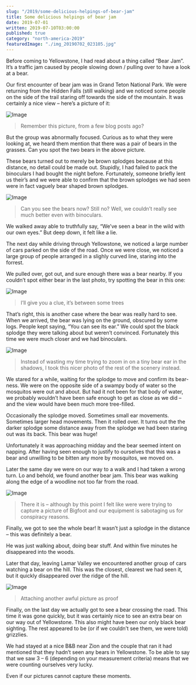 ```yaml
---
slug: "/2019/some-delicious-helpings-of-bear-jam"
title: Some delicious helpings of bear jam
date: 2019-07-01
written: 2019-07-10T03:00:00
published: true
category: "north-america-2019"
featuredImage: "./img_20190702_023105.jpg"
---
```


Before coming to Yellowstone, I had read about a thing called “Bear Jam”. It’s a traffic jam caused by people slowing down / pulling over to have a look at a bear.

Our first encounter of bear jam was in Grand Teton National Park. We were returning from the Hidden Falls (still walking) and we noticed some people on the side of the trail staring off towards the side of the mountain. It was certainly a nice view – here’s a picture of it:

![Image](./img_20190701_051038.jpg)

> Remember this picture, from a few blog posts ago?

But the group was abnormally focused. Curious as to what they were looking at, we heard them mention that there was a pair of bears in the grasses. Can you spot the two bears in the above picture.

These bears turned out to merely be brown splodges because at this distance, no detail could be made out. Stupidly, I had failed to pack the binoculars I had bought the night before. Fortunately, someone briefly lent us their’s and we were able to confirm that the brown splodges we had seen were in fact vaguely bear shaped brown splodges.

![Image](./img_20190701_050912.jpg)

> Can you see the bears now? Still no? Well, we couldn’t really see much better even with binoculars.

We walked away able to truthfully say, “We’ve seen a bear in the wild with our own eyes.” But deep down, it felt like a lie.

The next day while driving through Yellowstone, we noticed a large number of cars parked on the side of the road. Once we were close, we noticed a large group of people arranged in a slighly curved line, staring into the forrest.

We pulled over, got out, and sure enough there was a bear nearby. If you couldn’t spot either bear in the last photo, try spotting the bear in this one:

![Image](./img_20190702_023353.jpg)

> I’ll give you a clue, it’s between some trees

That’s right, this is another case where the bear was really hard to see. When we arrived, the bear was lying on the ground, obscured by some logs. People kept saying, “You can see its ear.” We could spot the black splodge they were talking about but weren’t convinced. Fortunately this time we were much closer and we had binoculars.

![Image](./img_20190702_023105.jpg)

> Instead of wasting my time trying to zoom in on a tiny bear ear in the shadows, I took this nicer photo of the rest of the scenery instead.

We stared for a while, waiting for the splodge to move and confirm its bear-ness. We were on the opposite side of a swampy body of water so the mosquitos were out and about. But had it not been for that body of water, we probably wouldn’t have been safe enough to get as close as we did – and the view would have been much more tree-filled.

Occasionally the splodge moved. Sometimes small ear movements. Sometimes larger head movements. Then it rolled over. It turns out the the darker splodge some distance away from the splodge we had been staring out was its back. This bear was huge!

Unfortunately it was approaching midday and the bear seemed intent on napping. After having seen enough to justify to ourselves that this was a bear and unwilling to be bitten any more by mosquitos, we moved on.

Later the same day we were on our way to a walk and I had taken a wrong turn. Lo and behold, we found another bear jam. This bear was walking along the edge of a woodline not too far from the road.

![Image](./img_20190702_044600.jpg)

> There it is – although by this point I felt like were were trying to capture a picture of Bigfoot and our equipment is sabotaging us for conspiracy reasons.

Finally, we got to see the whole bear! It wasn’t just a splodge in the distance – this was definitely a bear.

He was just walking about, doing bear stuff. And within five minutes he disappeared into the woods.

Later that day, leaving Lamar Valley we encountered another group of cars watching a bear on the hill. This was the closest, clearest we had seen it, but it quickly disappeared over the ridge of the hill.

![Image](./img_20190702_100643-1.jpg)

> Attaching another awful picture as proof

Finally, on the last day we actually got to see a bear crossing the road. This time it was gone quickly, but it was certainly nice to see an extra bear on our way out of Yellowstone. This also might have been our only black bear sighting. The rest appeared to be (or if we couldn’t see them, we were told) grizzlies.

We had stayed at a nice B&B near Zion and the couple that ran it had mentioned that they hadn’t seen any bears in Yellowstone. To be able to say that we saw 3 – 6 (depending on your measurement criteria) means that we were counting ourselves very lucky.

Even if our pictures cannot capture these moments.